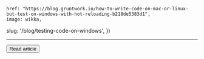 

    href: "https://blog.gruntwork.io/how-to-write-code-on-mac-or-linux-but-test-on-windows-with-hot-reloading-b218de5383d1",
    image: wikka,
  slug: '/blog/testing-code-on-windows',
})


--- 
<Button href={metadata.href}>Read article</Button>


